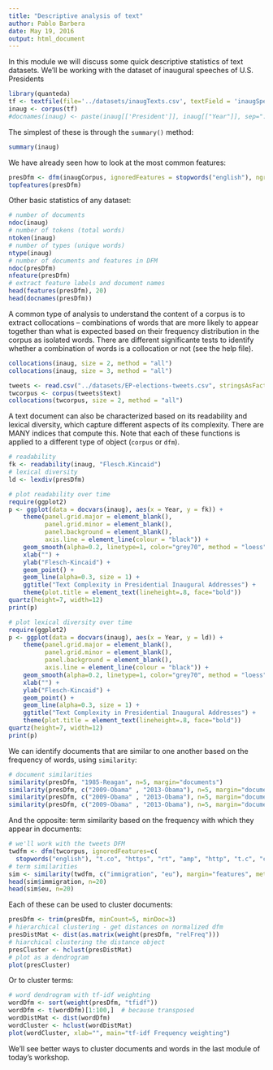 ```yaml
---
title: "Descriptive analysis of text"
author: Pablo Barbera
date: May 19, 2016
output: html_document
---
```


In this module we will discuss some quick descriptive statistics of text datasets. We'll be working with the dataset of inaugural speeches of U.S. Presidents

```r
library(quanteda)
tf <- textfile(file='../datasets/inaugTexts.csv', textField = 'inaugSpeech')
inaug <- corpus(tf)
#docnames(inaug) <- paste(inaug[['President']], inaug[["Year"]], sep=":")
```

The simplest of these is through the `summary()` method:

```r
summary(inaug)
```

We have already seen how to look at the most common features:

```r
presDfm <- dfm(inaugCorpus, ignoredFeatures = stopwords("english"), ngrams=c(1,3))
topfeatures(presDfm)
```

Other basic statistics of any dataset:
```r
# number of documents
ndoc(inaug)           
# number of tokens (total words)
ntoken(inaug)
# number of types (unique words)
ntype(inaug)
# number of documents and features in DFM
ndoc(presDfm)
nfeature(presDfm)
# extract feature labels and document names
head(features(presDfm), 20)
head(docnames(presDfm))
```

A common type of analysis to understand the content of a corpus is to extract collocations -- combinations of words that are more likely to appear together than what is expected based on their frequency distribution in the corpus as isolated words. There are different significante tests to identify whether a combination of words is a collocation or not (see the help file).

```r
collocations(inaug, size = 2, method = "all")
collocations(inaug, size = 3, method = "all")

tweets <- read.csv("../datasets/EP-elections-tweets.csv", stringsAsFactors=F)
twcorpus <- corpus(tweets$text)
collocations(twcorpus, size = 2, method = "all")
```
 
A text document can also be characterized based on its readability and lexical diversity, which capture different aspects of its complexity. There are MANY indices that compute this. Note that each of these functions is applied to a different type of object (`corpus` or `dfm`).

```r
# readability
fk <- readability(inaug, "Flesch.Kincaid")
# lexical diversity
ld <- lexdiv(presDfm)

# plot readability over time
require(ggplot2)
p <- ggplot(data = docvars(inaug), aes(x = Year, y = fk)) + 
    theme(panel.grid.major = element_blank(),
          panel.grid.minor = element_blank(),
          panel.background = element_blank(),
          axis.line = element_line(colour = "black")) +
    geom_smooth(alpha=0.2, linetype=1, color="grey70", method = "loess", span = .34) +
    xlab("") +
    ylab("Flesch-Kincaid") +
    geom_point() +
    geom_line(alpha=0.3, size = 1) +
    ggtitle("Text Complexity in Presidential Inaugural Addresses") + 
    theme(plot.title = element_text(lineheight=.8, face="bold"))
quartz(height=7, width=12)
print(p)

# plot lexical diversity over time
require(ggplot2)
p <- ggplot(data = docvars(inaug), aes(x = Year, y = ld)) + 
    theme(panel.grid.major = element_blank(),
          panel.grid.minor = element_blank(),
          panel.background = element_blank(),
          axis.line = element_line(colour = "black")) +
    geom_smooth(alpha=0.2, linetype=1, color="grey70", method = "loess", span = .34) +
    xlab("") +
    ylab("Flesch-Kincaid") +
    geom_point() +
    geom_line(alpha=0.3, size = 1) +
    ggtitle("Text Complexity in Presidential Inaugural Addresses") + 
    theme(plot.title = element_text(lineheight=.8, face="bold"))
quartz(height=7, width=12)
print(p)
```

We can identify documents that are similar to one another based on the frequency of words, using `similarity`:

```r
# document similarities
similarity(presDfm, "1985-Reagan", n=5, margin="documents")
similarity(presDfm, c("2009-Obama" , "2013-Obama"), n=5, margin="documents", method = "cosine")
similarity(presDfm, c("2009-Obama" , "2013-Obama"), n=5, margin="documents", method = "Hellinger")
similarity(presDfm, c("2009-Obama" , "2013-Obama"), n=5, margin="documents", method = "eJaccard")
```

And the opposite: term similarity based on the frequency with which they appear in documents:
```r
# we'll work with the tweets DFM
twdfm <- dfm(twcorpus, ignoredFeatures=c(
  stopwords("english"), "t.co", "https", "rt", "amp", "http", "t.c", "can"), ngrams=c(1,2))
# term similarities
sim <- similarity(twdfm, c("immigration", "eu"), margin="features", method="cosine")
head(sim$immigration, n=20)
head(sim$eu, n=20)
```

Each of these can be used to cluster documents:
```r
presDfm <- trim(presDfm, minCount=5, minDoc=3)
# hierarchical clustering - get distances on normalized dfm
presDistMat <- dist(as.matrix(weight(presDfm, "relFreq")))
# hiarchical clustering the distance object
presCluster <- hclust(presDistMat)
# plot as a dendrogram
plot(presCluster)
```

Or to cluster terms:

```r
# word dendrogram with tf-idf weighting
wordDfm <- sort(weight(presDfm, "tfidf"))
wordDfm <- t(wordDfm)[1:100,]  # because transposed
wordDistMat <- dist(wordDfm)
wordCluster <- hclust(wordDistMat)
plot(wordCluster, xlab="", main="tf-idf Frequency weighting")
```

We'll see better ways to cluster documents and words in the last module of today's workshop.
